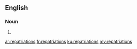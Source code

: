 ==English==

===Noun===
{{head|en|plural}}

# {{plural of|repatriation|lang=en|nocat=1}}

[[ar:repatriations]]
[[fr:repatriations]]
[[ku:repatriations]]
[[my:repatriations]]